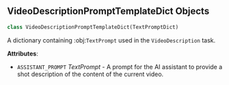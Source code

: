 <a id="camel.prompts.video_description_prompt"></a>

<a id="camel.prompts.video_description_prompt.VideoDescriptionPromptTemplateDict"></a>

## VideoDescriptionPromptTemplateDict Objects

```python
class VideoDescriptionPromptTemplateDict(TextPromptDict)
```

A dictionary containing :obj:`TextPrompt` used in the `VideoDescription`
task.

**Attributes**:

- `ASSISTANT_PROMPT` _TextPrompt_ - A prompt for the AI assistant to
  provide a shot description of the content of the current video.


